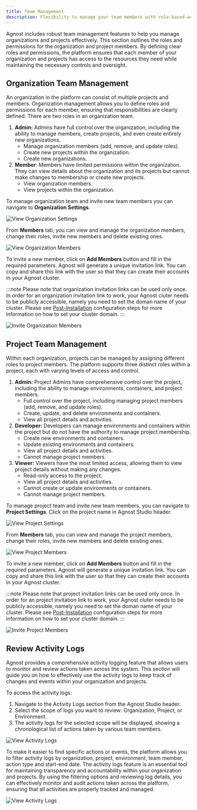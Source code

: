 ```yaml
---
title: Team Management
description: Flexibility to manage your team members with role-based-access controls.
---
```

Agnost includes robust team management features to help you manage organizations and projects effectively. This section outlines the roles and permissions for the organization and project members. By defining clear roles and permissions, the platform ensures that each member of your organization and projects has access to the resources they need while maintaining the necessary controls and oversight.

## Organization Team Management
An organization in the platform can consist of multiple projects and members. Organization management allows you to define roles and permissions for each member, ensuring that responsibilities are clearly defined. There are two roles in an organization team.
1. **Admin:** Admins have full control over the organization, including the ability to manage members, create projects, and even create entirely new organizations.
    - Manage organization members (add, remove, and update roles).
    - Create new projects within the organization.
    - Create new organizations.
2. **Member**: Members have limited permissions within the organization. They can view details about the organization and its projects but cannot make changes to membership or create new projects.
    - View organization members.
    - View projects within the organization.

To manage organization team and invite new team members you can navigate to **Organization Settings**.

![View Organization Settings](../../../assets/organization-settings.png)

From **Members** tab, you can view and manage the organization members, change their roles, invite new members and delete existing ones.

![View Organization Members](../../../assets/organization-members.png)

To invite a new member, click on **Add Members** button and fill in the required parameters. Agnost will generate a unique invitation link. You can copy and share this link with the user so that they can create their accounts in your Agnost cluster.

:::note
Please note that organization invitation links can be used only once. In order for an organization invitation link to work, your Agnost cluter needs to be publicly accessible, namely you need to set the doman name of your cluster. Please see [Post-Installation](../set-up/customization) configuration steps for more information on how to set your cluster domain.
:::

![Invite Organization Members](../../../assets/organization-invite-links.png)

## Project Team Management
Within each organization, projects can be managed by assigning different roles to project members. The platform supports three distinct roles within a project, each with varying levels of access and control.

1. **Admin:** Project Admins have comprehensive control over the project, including the ability to manage environments, containers, and project members.
    - Full control over the project, including managing project members (add, remove, and update roles).
    - Create, update, and delete environments and containers.
    - View all project details and activities.
2. **Developer:** Developers can manage environments and containers within the project but do not have the authority to manage project membership.
    - Create new environments and containers.
    - Update existing environments and containers.
    - View all project details and activities.
    - Cannot manage project members.
3. **Viewer:** Viewers have the most limited access, allowing them to view project details without making any changes.
    - Read-only access to the project.
    - View all project details and activities.
    - Cannot create or update environments or containers.
    - Cannot manage project members.

To manage project team and invite new team members, you can navigate to **Project Settings**. Click on the project name in Agnost Studio header.

![View Project Settings](../../../assets/project-settings.png)

From **Members** tab, you can view and manage the project members, change their roles, invite new members and delete existing ones.

![View Project Members](../../../assets/project-members.png)

To invite a new member, click on **Add Members** button and fill in the required parameters. Agnost will generate a unique invitation link. You can copy and share this link with the user so that they can create their accounts in your Agnost cluster.

:::note
Please note that project invitation links can be used only once. In order for an project invitation link to work, your Agnost cluter needs to be publicly accessible, namely you need to set the doman name of your cluster. Please see [Post-Installation](../set-up/customization) configuration steps for more information on how to set your cluster domain.
:::

![Invite Project Members](../../../assets/project-invite-links.png)

## Review Activity Logs
Agnost provides a comprehensive activity logging feature that allows users to monitor and review actions taken across the system. This section will guide you on how to effectively use the activity logs to keep track of changes and events within your organization and projects.

To access the activity logs:

1. Navigate to the Activity Logs section from the Agnost Studio header.
2. Select the scope of logs you want to review: Organization, Project, or Environment.
3. The activity logs for the selected scope will be displayed, showing a chronological list of actions taken by various team members.

![View Activity Logs](../../../assets/view-logs.png)

To make it easier to find specific actions or events, the platform allows you to filter activity logs by organization, project, environment, team member, action type and start-end date. The activity logs feature is an essential tool for maintaining transparency and accountability within your organization and projects. By using the filtering options and reviewing log details, you can effectively monitor and audit actions taken across the platform, ensuring that all activities are properly tracked and managed.

![View Activity Logs](../../../assets/filter-logs.png)
